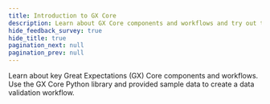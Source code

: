 ```yaml
---
title: Introduction to GX Core
description: Learn about GX Core components and workflows and try out the GX Core Python library.
hide_feedback_survey: true
hide_title: true
pagination_next: null
pagination_prev: null
---
```



<OverviewCard title={frontMatter.title}>
  Learn about key Great Expectations (GX) Core components and workflows. Use the GX Core Python library and provided sample data to create a data validation workflow.
  <GXCoreVideoSnippet/>
</OverviewCard>

<LinkCardGrid>

  <LinkCard 
    topIcon 
    label="GX Core overview"
    description="Learn about GX Core components and workflows."
    to="/docs/core/introduction/gx_overview"
    icon="/img/overview_icon.svg" 
  />

  <LinkCard 
    topIcon 
    label="Try GX Core"
    description="Walk through example GX Core workflows using sample data."
    to="/docs/core/introduction/try_gx"
    icon="/img/workflow_icon.svg" 
  />

</LinkCardGrid>